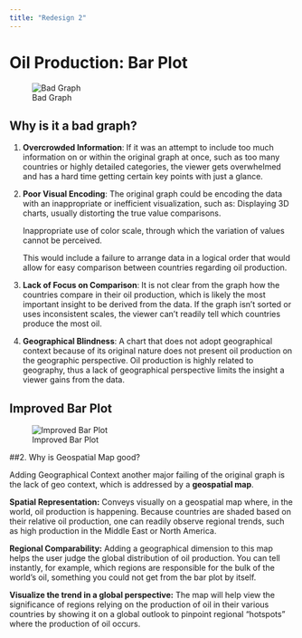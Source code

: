```yaml
---
title: "Redesign 2"
---
```


# Oil Production: Bar Plot

![Bad Graph](oil_graph.jpg)

## Why is it a bad graph?

1. **Overcrowded Information**: If it was an attempt to include too much information on or within the original graph at once, such as too many countries or highly detailed categories, the viewer gets overwhelmed and has a hard time getting certain key points with just a glance.

2. **Poor Visual Encoding**: The original graph could be encoding the data with an inappropriate or inefficient visualization, such as:
   Displaying 3D charts, usually distorting the true value comparisons.

   Inappropriate use of color scale, through which the variation of     values cannot be perceived.

   This would include a failure to arrange data in a logical order that would allow for easy comparison between countries regarding oil production.

3. **Lack of Focus on Comparison**: It is not clear from the graph how the countries compare in their oil production, which is likely the most important insight to be derived from the data. If the graph isn't sorted or uses inconsistent scales, the viewer can't readily tell which countries produce the most oil.
4. **Geographical Blindness**: A chart that does not adopt geographical context because of its original nature does not present oil production on the geographic perspective. Oil production is highly related to geography, thus a lack of geographical perspective limits the insight a viewer gains from the data.


## Improved Bar Plot

![Improved Bar Plot](oil_geograph.jpg)

##2. Why is Geospatial Map good?

Adding Geographical Context another major failing of the original graph is the lack of geo context, which is addressed by a **geospatial map**.

**Spatial Representation:** Conveys visually on a geospatial map where, in the world, oil production is happening. Because countries are shaded based on their relative oil production, one can readily observe regional trends, such as high production in the Middle East or North America.

**Regional Comparability:** Adding a geographical dimension to this map helps the user judge the global distribution of oil production. You can tell instantly, for example, which regions are responsible for the bulk of the world's oil, something you could not get from the bar plot by itself.

**Visualize the trend in a global perspective:** The map will help view the significance of regions relying on the production of oil in their various countries by showing it on a global outlook to pinpoint regional "hotspots" where the production of oil occurs.
